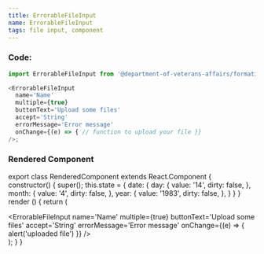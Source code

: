 ```yaml
---
title: ErrorableFileInput
name: ErrorableFileInput
tags: file input, component
---
```



### Code:

```javascript
import ErrorableFileInput from '@department-of-veterans-affairs/formation-react/ErrorableFileInput'

<ErrorableFileInput
  name='Name'
  multiple={true}
  buttonText='Upload some files'
  accept='String'
  errorMessage='Error message'
  onChange={(e) => { // function to upload your file }}
/>;
```

### Rendered Component

export class RenderedComponent extends React.Component {
  constructor() {
    super();
    this.state = {
      date: {
        day: {
          value: '14',
          dirty: false,
        },
        month: {
          value: '4',
          dirty: false,
        },
        year: {
          value: '1983',
          dirty: false,
        },
      }
    }
  }
  render () {
    return (
      <div className="site-c-reactcomp__rendered">
        <ErrorableFileInput
          name='Name'
          multiple={true}
          buttonText='Upload some files'
          accept='String'
          errorMessage='Error message'
          onChange={(e) => { alert('uploaded file') }}
        />
      </div>
    );
  }
}

<RenderedComponent />
